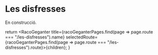 
# Les disfresses

En construcció.

  return <RacoGeganter
    title={racoGeganterPages.find(page => page.route === "/les-disfresses").name}
    selectedRoute={racoGeganterPages.find(page => page.route === "/les-disfresses").route}>{children}</RacoGeganter>;
}
